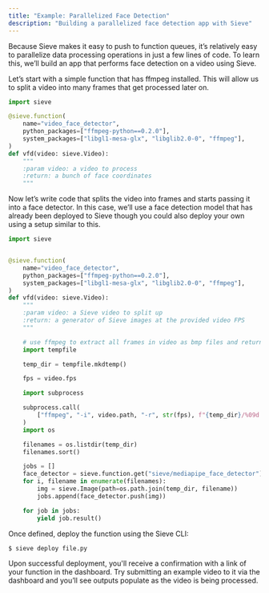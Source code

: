 ```yaml
---
title: "Example: Parallelized Face Detection"
description: "Building a parallelized face detection app with Sieve"
---
```


Because Sieve makes it easy to push to function queues, it’s relatively easy to parallelize data processing operations in just a few lines of code. To learn this, we’ll build an app that performs face detection on a video using Sieve.

Let’s start with a simple function that has ffmpeg installed. This will allow us to split a video into many frames that get processed later on.

```python
import sieve

@sieve.function(
    name="video_face_detector",
    python_packages=["ffmpeg-python==0.2.0"],
    system_packages=["libgl1-mesa-glx", "libglib2.0-0", "ffmpeg"],
)
def vfd(video: sieve.Video):
    """
    :param video: a video to process
    :return: a bunch of face coordinates
    """
```

Now let’s write code that splits the video into frames and starts passing it into a face detector. In this case, we’ll use a face detection model that has already been deployed to Sieve though you could also deploy your own using a setup similar to this.

```python
import sieve


@sieve.function(
    name="video_face_detector",
    python_packages=["ffmpeg-python==0.2.0"],
    system_packages=["libgl1-mesa-glx", "libglib2.0-0", "ffmpeg"],
)
def vfd(video: sieve.Video):
    """
    :param video: a Sieve video to split up
    :return: a generator of Sieve images at the provided video FPS
    """

    # use ffmpeg to extract all frames in video as bmp files and return the path to the folder
    import tempfile

    temp_dir = tempfile.mkdtemp()

    fps = video.fps

    import subprocess

    subprocess.call(
        ["ffmpeg", "-i", video.path, "-r", str(fps), f"{temp_dir}/%09d.jpg"]
    )
    import os

    filenames = os.listdir(temp_dir)
    filenames.sort()

    jobs = []
    face_detector = sieve.function.get("sieve/mediapipe_face_detector")
    for i, filename in enumerate(filenames):
        img = sieve.Image(path=os.path.join(temp_dir, filename))
        jobs.append(face_detector.push(img))

    for job in jobs:
        yield job.result()
```

Once defined, deploy the function using the Sieve CLI:

```bash
$ sieve deploy file.py
```

Upon successful deployment, you'll receive a confirmation with a link of your function in the dashboard. Try submitting an example video to it via the dashboard and you’ll see outputs populate as the video is being processed.
